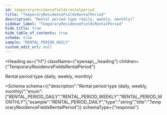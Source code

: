 ```yaml
---
id: temporaryresidencefieldsrentalperiod
title: "TemporaryResidenceFieldsRentalPeriod"
description: "Rental period type (daily, weekly, monthly)"
sidebar_label: "TemporaryResidenceFieldsRentalPeriod"
hide_title: true
hide_table_of_contents: true
schema: true
sample: "RENTAL_PERIOD_DAILY"
custom_edit_url: null
---
```



<Heading
  as={"h1"}
  className={"openapi__heading"}
  children={"TemporaryResidenceFieldsRentalPeriod"}
>
</Heading>



Rental period type (daily, weekly, monthly)

<Schema
  schema={{"description":"Rental period type (daily, weekly, monthly)","enum":["RENTAL_PERIOD_DAILY","RENTAL_PERIOD_WEEKLY","RENTAL_PERIOD_MONTHLY"],"example":"RENTAL_PERIOD_DAILY","type":"string","title":"TemporaryResidenceFieldsRentalPeriod"}}
  schemaType={"response"}
>
  
</Schema>
            